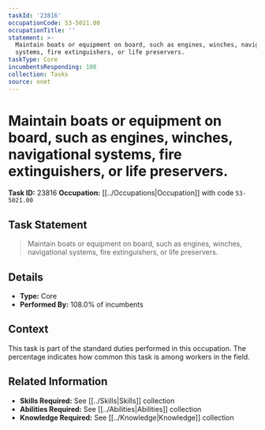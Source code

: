 ```yaml
---
taskId: '23816'
occupationCode: 53-5021.00
occupationTitle: ''
statement: >-
  Maintain boats or equipment on board, such as engines, winches, navigational
  systems, fire extinguishers, or life preservers.
taskType: Core
incumbentsResponding: 108
collection: Tasks
source: onet
---
```

# Maintain boats or equipment on board, such as engines, winches, navigational systems, fire extinguishers, or life preservers.

**Task ID:** 23816
**Occupation:** [[../Occupations|Occupation]] with code `53-5021.00`

## Task Statement

> Maintain boats or equipment on board, such as engines, winches, navigational systems, fire extinguishers, or life preservers.

## Details

- **Type:** Core
- **Performed By:** 108.0% of incumbents

## Context

This task is part of the standard duties performed in this occupation. The percentage indicates how common this task is among workers in the field.

## Related Information

- **Skills Required:** See [[../Skills|Skills]] collection
- **Abilities Required:** See [[../Abilities|Abilities]] collection
- **Knowledge Required:** See [[../Knowledge|Knowledge]] collection
